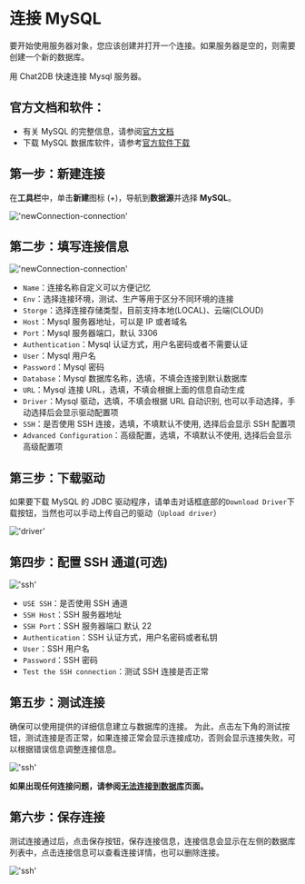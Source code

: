 # 连接 MySQL

要开始使用服务器对象，您应该创建并打开一个连接。如果服务器是空的，则需要创建一个新的数据库。

用 Chat2DB 快速连接 Mysql 服务器。

## 官方文档和软件：

- 有关 MySQL 的完整信息，请参阅[官方文档](https://dev.mysql.com/doc/)
- 下载 MySQL 数据库软件，请参考[官方软件下载](https://dev.mysql.com/doc/mysql-getting-started/en/#mysql-getting-started-installing)

## 第一步：新建连接

在**工具栏**中，单击**新建**图标 (+)，导航到**数据源**并选择 **MySQL**。

!['newConnection-connection'](/image/connection/newConnection.png)


## 第二步：填写连接信息

!['newConnection-connection'](/image/connection/connectioninfo.png)

- `Name`：连接名称自定义可以方便记忆
- `Env`：选择连接环境，测试、生产等用于区分不同环境的连接
- `Storge`：选择连接存储类型，目前支持本地(LOCAL)、云端(CLOUD)
- `Host`：Mysql 服务器地址，可以是 IP 或者域名
- `Port`：Mysql 服务器端口，默认 3306
- `Authentication`：Mysql 认证方式，用户名密码或者不需要认证
- `User`：Mysql 用户名
- `Password`：Mysql 密码
- `Database`：Mysql 数据库名称，选填，不填会连接到默认数据库
- `URL`：Mysql 连接 URL，选填，不填会根据上面的信息自动生成
- `Driver`：Mysql 驱动，选填，不填会根据 URL 自动识别, 也可以手动选择，手动选择后会显示驱动配置项
- `SSH`：是否使用 SSH 连接，选填，不填默认不使用, 选择后会显示 SSH 配置项
- `Advanced Configuration`：高级配置，选填，不填默认不使用, 选择后会显示高级配置项

## 第三步：下载驱动

如果要下载 MySQL 的 JDBC 驱动程序，请单击对话框底部的`Download Driver`下载按钮，当然也可以手动上传自己的驱动（`Upload driver`）

!['driver'](/image/connection/driver.png)

## 第四步：配置 SSH 通道(可选)

!['ssh'](/image/connection/ssh.png)
- `USE SSH`：是否使用 SSH 通道
- `SSH Host`：SSH 服务器地址
- `SSH Port`：SSH 服务器端口 默认 22
- `Authentication`：SSH 认证方式，用户名密码或者私钥
- `User`：SSH 用户名
- `Password`：SSH 密码
- `Test the SSH connection`：测试 SSH 连接是否正常

## 第五步：测试连接

确保可以使用提供的详细信息建立与数据库的连接。
为此，点击左下角的测试按钮，测试连接是否正常，如果连接正常会显示连接成功，否则会显示连接失败，可以根据错误信息调整连接信息。

!['ssh'](/image/connection/test.png)

**如果出现任何连接问题，请参阅[无法连接到数据库](https://docs.chat2db.ai/docs/question/Cannot-connect-to-database)页面。**

## 第六步：保存连接

测试连接通过后，点击保存按钮，保存连接信息，连接信息会显示在左侧的数据库列表中，点击连接信息可以查看连接详情，也可以删除连接。

!['ssh'](/image/connection/test.png)
